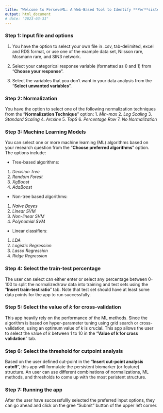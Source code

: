 ---
title: "Welcome to PerseveML: A Web-Based Tool to Identify **Per**sistent Biomarker **S**tructure for Rare **Eve**nts Using Integrative **M**achine **L**earning Approach "
output: html_document
# date: "2023-03-31"
---


### Step 1: Input file and options
1. You have the option to select your own file in .csv, tab-delimited, excel and RDS format, or use one of the example data set, Nilsson rare, Mosmann rare, and SIN3 network.

2. Select your categorical response variable (formatted as 0 and 1) from "**Choose your response**". 

3. Select the variables that you don't want in your data analysis from the "**Select unwanted variables**".

### Step 2: Normalization
You have the option to select one of the following normalization techniques from the "**Normalization Technique**" option:
1. *Min-max*
2. *Log Scaling*
3. *Standard Scaling*
4. *Arcsine*
5. *TopS* 
6. *Percentage Row*
7. *No Normalization*

### Step 3: Machine Learning Models
You can select one or more machine learning (ML) algorithms based on your research question from the "**Choose preferred algorithms**" option. The options include:

* Tree-based algorithms:
1. *Decision Tree*
2. *Random Forest*
3. *XgBoost*
4. *AdaBoost*

* Non-tree based algorithms:
1. *Naive Bayes*
2. *Linear SVM*
3. *Non-linear SVM*
4. *Polynomial SVM*

* Linear classifiers:
1. *LDA*
2. *Logistic Regression*
3. *Lasso Regression*
4. *Ridge Regression*

### Step 4: Select the train-test percentage
The user can select can either enter or select any percentage between 0-100 to split the normalized/raw data into training and test sets using the "**Insert train-test ratio**" tab. Note that test set should have at least some data points for the app to run successfully.

### Step 5: Select the value of *k* for cross-validation
This app heavily rely on the performance of the ML methods. Since the algorithm is based on hyper-parameter tuning using grid search or cross-validation, using an optimum value of *k* is crucial. This app allows the user to select the value of *k* between 1 to 10 in the "**Value of k for cross validation**" tab.

### Step 6: Select the threshold for cutpoint analysis
Based on the user defined cut-point in the "**Insert cut-point analysis cutoff**", this app will formulate the persistent biomarker (or feature) structure. An user can use different combinations of normalizations, ML methods, and thresholds to come up with the most peristent structure.

### Step 7: Running the app
After the user have successfullly selected the preferred input options, they can go ahead and click on the gree "Submit" button of the upper left corner.
